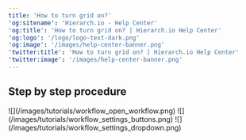 ```yaml
---
title: 'How to turn grid on?'
'og:sitename': 'Hierarch.io - Help Center'
'og:title': 'How to turn grid on? | Hierarch.io Help Center'
'og:logo': '/logo/logo-text-dark.png'
'og:image': '/images/help-center-banner.png'
'twitter:title': 'How to turn grid on? | Hierarch.io Help Center'
'twitter:image': '/images/help-center-banner.png'
---
```


## Step by step procedure

<Steps>
  <Step title="Open your workflow.">
    ![](/images/tutorials/workflow_open_workflow.png)
  </Step>

  <Step title="Click the Settings (gear icon) button on the upper right corner.">
    ![](/images/tutorials/workflow_settings_buttons.png)
  </Step>

  <Step title="Then click the Toggle grid switch button.">
    ![](/images/tutorials/workflow_settings_dropdown.png)
  </Step>
</Steps>